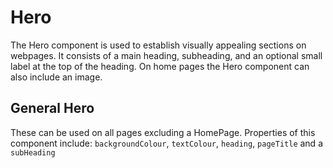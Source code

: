 
<Meta of={HeroStories} />

# Hero

The Hero component is used to establish visually appealing sections on webpages. It consists of a main heading, subheading, and an optional small label at the top of the heading. On home pages the Hero component can also include an image.

## General Hero

These can be used on all pages excluding a HomePage. Properties of this component include: `backgroundColour`, `textColour`, `heading`, `pageTitle` and a `subHeading`

<Canvas>
  <Story of={HeroStories.Default} />
</Canvas>
